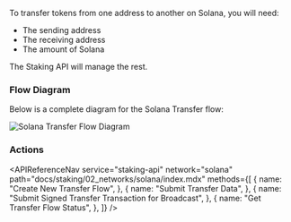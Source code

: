
To transfer tokens from one address to another on Solana, you will need:

- The sending address
- The receiving address
- The amount of Solana

The Staking API will manage the rest.

### Flow Diagram

Below is a complete diagram for the Solana Transfer flow:

<img src={img1} alt="Solana Transfer Flow Diagram" className="inline-image" />

### Actions

<APIReferenceNav
  service="staking-api"
  network="solana"
  path="docs/staking/02_networks/solana/index.mdx"
  methods={[
    {
      name: "Create New Transfer Flow",
    },
    {
      name: "Submit Transfer Data",
    },
    {
      name: "Submit Signed Transfer Transaction for Broadcast",
    },
    {
      name: "Get Transfer Flow Status",
    },
  ]}
/>
